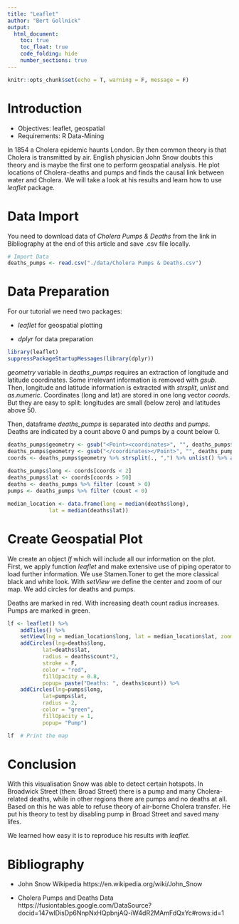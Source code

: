 ```yaml
---
title: "Leaflet"
author: "Bert Gollnick"
output: 
  html_document:
    toc: true
    toc_float: true
    code_folding: hide
    number_sections: true
---
```


```r
knitr::opts_chunk$set(echo = T, warning = F, message = F)
```

# Introduction

* Objectives: leaflet, geospatial
* Requirements: R Data-Mining

In 1854 a Cholera epidemic haunts London. By then common theory is that Cholera is transmitted by air. English physician John Snow doubts this theory and is maybe the first one to perform geospatial analysis. He plot locations of Cholera-deaths and pumps and finds the causal link between water and Cholera. We will take a look at his results and learn how to use _leaflet_ package.

# Data Import

You need to download data of _Cholera Pumps & Deaths_ from the link in Bibliography at the end of this article and save .csv file locally.

```r
# Import Data
deaths_pumps <- read.csv("./data/Cholera Pumps & Deaths.csv")
```

# Data Preparation

For our tutorial we need two packages:

* _leaflet_ for geospatial plotting

* _dplyr_ for data preparation

```r
library(leaflet)
suppressPackageStartupMessages(library(dplyr))
```

_geometry_ variable in _deaths_pumps_ requires an extraction of longitude and latitude coordinates. Some irrelevant information is removed with _gsub_. Then, longitude and latitude information is extracted with _strsplit_, _unlist_ and _as.numeric_. Coordinates (long and lat) are stored in one long vector _coords_. But they are easy to split: longitudes are small (below zero) and latitudes above 50.

Then, dataframe _deaths_pumps_ is separated into _deaths_ and _pumps_. Deaths are indicated by a count above 0 and pumps by a count below 0.

```r
deaths_pumps$geometry <- gsub("<Point><coordinates>", "", deaths_pumps$geometry)
deaths_pumps$geometry <- gsub("</coordinates></Point>", "", deaths_pumps$geometry)
coords <- deaths_pumps$geometry %>% strsplit(., ",") %>% unlist() %>% as.numeric()
	
deaths_pumps$long <- coords[coords < 2]
deaths_pumps$lat <- coords[coords > 50]
deaths <- deaths_pumps %>% filter (count > 0)
pumps <- deaths_pumps %>% filter (count < 0)

median_location <- data.frame(long = median(deaths$long), 
		     lat = median(deaths$lat))
```

# Create Geospatial Plot

We create an object _lf_ which will include all our information on the plot. First, we apply function _leaflet_ and make extensive use of piping operator to load further information. We use Stamen.Toner to get the more classical black and white look. With _setView_ we define the center and zoom of our map. We add circles for deaths and pumps. 

Deaths are marked in red. With increasing death count radius increases. Pumps are marked in green.
```r
lf <- leaflet() %>%
  	addTiles() %>% 
	setView(lng = median_location$long, lat = median_location$lat, zoom = 17) %>% 
	addCircles(lng=deaths$long, 
		   lat=deaths$lat, 
		   radius = deaths$count*2, 
		   stroke = F, 
		   color = "red",
		   fillOpacity = 0.8,
		   popup= paste("Deaths: ", deaths$count)) %>% 
	addCircles(lng=pumps$long,
		   lat=pumps$lat, 
		   radius = 2, 
		   color = "green",
		   fillOpacity = 1,
		   popup= "Pump")

lf  # Print the map

```

# Conclusion

With this visualisation Snow was able to detect certain hotspots. In Broadwick Street (then: Broad Street) there is a pump and many Cholera-related deaths, while in other regions there are pumps and no deaths at all. Based on this he was able to refuse theory of air-borne Cholera transfer. He put his theory to test by disabling pump in Broad Street and saved many lifes.

We learned how easy it is to reproduce his results with _leaflet_.

# Bibliography

* John Snow Wikipedia https://en.wikipedia.org/wiki/John_Snow

* Cholera Pumps and Deaths Data https://fusiontables.google.com/DataSource?docid=147wlDisDp6NnpNxHQpbnjAQ-iW4dR2MAmFdQxYc#rows:id=1

